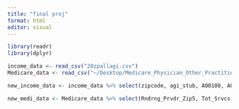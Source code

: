 ```yaml
---
title: "final proj"
format: html
editor: visual
---
```


```r
library(readr)
library(dplyr)
```

```r
income_data <- read_csv("20zpallagi.csv")
Medicare_data <- read_csv("~/Desktop/Medicare_Physician_Other_Practitioners_by_Provider_and_Service_2020.csv")
```

```r
new_income_data <- income_data %>% select(zipcode, agi_stub, A00100, A04800, A85530)
```

```r
new_medi_data <- Medicare_data %>% select(Rndrng_Prvdr_Zip5, Tot_Srvcs, Tot_Bene_Day_Srvcs, Avg_Mdcr_Pymt_Amt, Rndrng_Prvdr_Type, HCPCS_Desc)%>%filter(Rndrng_Prvdr_Type=="Anesthesiology")
```
